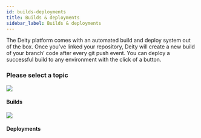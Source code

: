 ```yaml
---
id: builds-deployments
title: Builds & deployments
sidebar_label: Builds & deployments
---
```



The Deity platform comes with an automated build and deploy system out of the box. Once you’ve linked your repository, Deity will create a new build of your branch’ code after every git push event. You can deploy a successful build to any environment with the click of a button.



<Notice />


### Please select a topic
<div className="flex mb80 brighten">
  <Card to="/docs/console/builds-deployments/builds">
    <img src="/docs/img/icons/cpu.svg" />
    <h4>Builds</h4>
    <p></p>
  </Card>
  <Card to="/docs/console/builds-deployments/deployments">
    <img src="/docs/img/icons/deployment.svg" />
    <h4>Deployments</h4>
    <p></p>
  </Card>
</div>